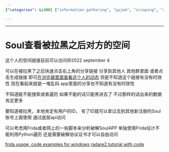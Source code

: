 ```yaml
---
{"categories": &id001 ["information gathering", "pyjom", "scraping", "soul", "stub"], "category": "Hacking techniques", "date": "2023-12-22 23:52:59", "description": "This article provides a method to view someone's blocked Soul social media profile by using a provided link with potential expiration dates and limitations in searching or traversing the platform. It also suggests using tools like Frida or Radare2 for more freedom of access, but mentions potential risks and limitations.", "tags": *id001, "title": "Soul查看被拉黑之后对方的空间"}

---
```


------

# Soul查看被拉黑之后对方的空间

这个人的空间链接目前可以访问@2022 september 4

可以在被拉黑了之后快速点击右上角的分享链接 分享到其他人 其他群里面 或者点击生成链接 即可[在浏览器里面查看这个人的动态](https://w12.soulsmile.cn/activity/#/web/user?targetUserIdEcpt=V2tDVVBvMVVuQlBWVlgvZUh1NEExdz09&userIdEcpt=V2tDVVBvMVVuQlBWVlgvZUh1NEExdz09&shareUserId=dlh1V3ZDbVBsQ2JWVlgvZUh1NEExdz09&titleNum=2&sec=B6QhUWMfVN9d1gb0vEoLCLaY7UPvMN5m) 但是不知道这个链接有没有时效性 现在看起来就是一堆乱码 app里面的分享也不知道有没有时效性

不知道能不能搜索或者遍历 如果不能的话只能黑进去了 不过那样的话出来的数据肯定更多

要知道被拉黑，本地肯定有用户的ID， 有了ID就可以拿过去到其他新注册的Soul账号上面使用 通过底层api访问

可以考虑用Frida或者网上的一些脚本来分析破解SoulAPP 单独使用Frida估计不能利用Python遍历 还是需要破解协议证书才可以自由访问

[frida usage, code examples for windows](https://frida.re/docs/examples/windows/)
[radare2 tutorial with code](https://github.com/ifding/radare2-tutorial)

